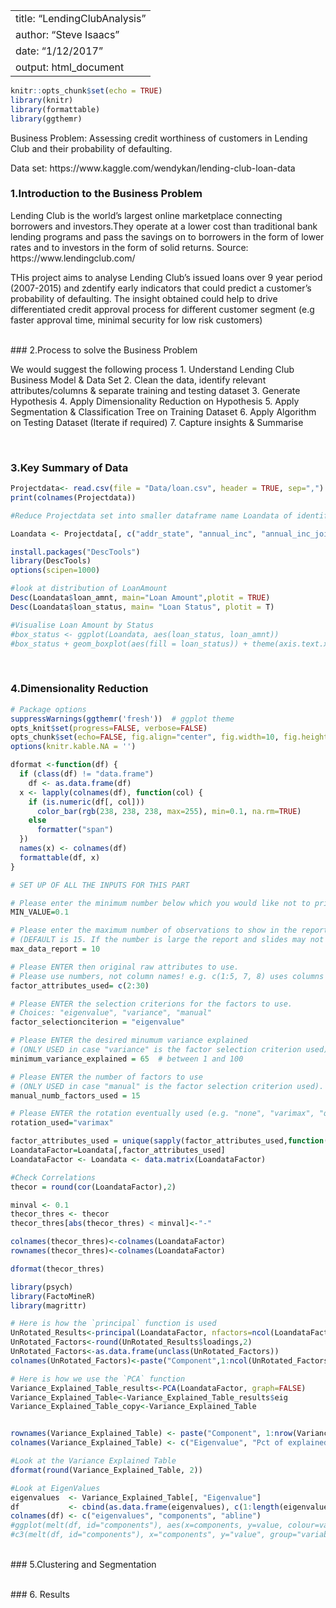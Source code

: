 
---
title: "LendingClubAnalysis"
author: "Steve Isaacs"
date: "1/12/2017"
output: html_document
---

```{r setup, include=FALSE}
knitr::opts_chunk$set(echo = TRUE)
library(knitr)
library(formattable)
library(ggthemr)
```


Business Problem: Assessing credit worthiness of customers in Lending Club and their probability of defaulting.

Data set: https://www.kaggle.com/wendykan/lending-club-loan-data

### 1.Introduction to the Business Problem

Lending Club is the world’s largest online marketplace connecting borrowers and investors.They operate at a lower cost than traditional bank lending programs and pass the savings on to borrowers in the form of lower rates and to investors in the form of solid returns.
Source: https://www.lendingclub.com/ 

THis project aims to analyse Lending Club's issued loans over 9 year period (2007-2015) and zdentify early indicators that could predict a customer's probability of defaulting. The insight obtained could help to drive differentiated credit approval process for different customer segment (e.g faster approval time, minimal security for low risk customers)

<br>
### 2.Process to solve the Business Problem

We would suggest the following process
1. Understand Lending Club Business Model & Data Set
2. Clean the data, identify relevant attributes/columns & separate training and testing dataset
3. Generate Hypothesis 
4. Apply Dimensionality Reduction on Hypothesis
5. Apply Segmentation & Classification Tree on Training Dataset
6. Apply Algorithm on Testing Dataset (Iterate if required)
7. Capture insights & Summarise

<br>

### 3.Key Summary of Data

```{r eval = FALSE, echo=TRUE, comment=NA, warning=FALSE, message=FALSE,results='markup'}
Projectdata<- read.csv(file = "Data/loan.csv", header = TRUE, sep=",")
print(colnames(Projectdata))

#Reduce Projectdata set into smaller dataframe name Loandata of identified Relevant Variables

Loandata <- Projectdata[, c("addr_state", "annual_inc", "annual_inc_joint","application_type", "delinq_2yrs", "emp_length" ,"funded_amnt" ,"funded_amnt_inv", "grade", "home_ownership", "id" , "loan_amnt" , "loan_status", "member_id" , "mths_since_last_delinq" , "open_acc" , "out_prncp" ,"out_prncp_inv", "pub_rec", "purpose" , "revol_bal" , "revol_util" , "sub_grade", "term", "total_acc" ,"verification_status_joint", "verification_status")]

install.packages("DescTools")
library(DescTools)
options(scipen=1000)

#look at distribution of LoanAmount
Desc(Loandata$loan_amnt, main="Loan Amount",plotit = TRUE)
Desc(Loandata$loan_status, main= "Loan Status", plotit = T)

#Visualise Loan Amount by Status
#box_status <- ggplot(Loandata, aes(loan_status, loan_amnt))
#box_status + geom_boxplot(aes(fill = loan_status)) + theme(axis.text.x = element_blank()) + labs(list(title = "Loan amount by status", x = "Status",y = "Amount"))

```
<br>

### 4.Dimensionality Reduction
```{r eval = FALSE, echo=TRUE, comment=NA, warning=FALSE, message=FALSE,results='markup'}
# Package options
suppressWarnings(ggthemr('fresh'))  # ggplot theme
opts_knit$set(progress=FALSE, verbose=FALSE)
opts_chunk$set(echo=FALSE, fig.align="center", fig.width=10, fig.height=6.5)
options(knitr.kable.NA = '')

dformat <-function(df) {
  if (class(df) != "data.frame")
    df <- as.data.frame(df)
  x <- lapply(colnames(df), function(col) {
    if (is.numeric(df[, col]))
      color_bar(rgb(238, 238, 238, max=255), min=0.1, na.rm=TRUE)
    else
      formatter("span")
  })
  names(x) <- colnames(df)
  formattable(df, x)
}

# SET UP OF ALL THE INPUTS FOR THIS PART

# Please enter the minimum number below which you would like not to print - this makes the readability of the tables easier. Default values are either 10e6 (to print everything) or 0.5. Try both to see the difference.
MIN_VALUE=0.1

# Please enter the maximum number of observations to show in the report and slides 
# (DEFAULT is 15. If the number is large the report and slides may not be generated - very slow or will crash!!)
max_data_report = 10

# Please ENTER then original raw attributes to use. 
# Please use numbers, not column names! e.g. c(1:5, 7, 8) uses columns 1,2,3,4,5,7,8
factor_attributes_used= c(2:30)

# Please ENTER the selection criterions for the factors to use. 
# Choices: "eigenvalue", "variance", "manual"
factor_selectionciterion = "eigenvalue"

# Please ENTER the desired minumum variance explained 
# (ONLY USED in case "variance" is the factor selection criterion used). 
minimum_variance_explained = 65  # between 1 and 100

# Please ENTER the number of factors to use 
# (ONLY USED in case "manual" is the factor selection criterion used).
manual_numb_factors_used = 15

# Please ENTER the rotation eventually used (e.g. "none", "varimax", "quatimax", "promax", "oblimin", "simplimax", and "cluster" - see help(principal)). Defauls is "varimax"
rotation_used="varimax"

factor_attributes_used = unique(sapply(factor_attributes_used,function(i) min(ncol(Loandata), max(i,1))))
LoandataFactor=Loandata[,factor_attributes_used]
LoandataFactor <- Loandata <- data.matrix(LoandataFactor)

#Check Correlations
thecor = round(cor(LoandataFactor),2)

minval <- 0.1
thecor_thres <- thecor
thecor_thres[abs(thecor_thres) < minval]<-"-"

colnames(thecor_thres)<-colnames(LoandataFactor)
rownames(thecor_thres)<-colnames(LoandataFactor)

dformat(thecor_thres)

```

```{r eval = TRUE, echo=TRUE, comment=NA, warning=FALSE, message=FALSE,results='markup'}

library(psych)
library(FactoMineR)
library(magrittr)

# Here is how the `principal` function is used
UnRotated_Results<-principal(LoandataFactor, nfactors=ncol(LoandataFactor), rotate="none",score=TRUE)
UnRotated_Factors<-round(UnRotated_Results$loadings,2)
UnRotated_Factors<-as.data.frame(unclass(UnRotated_Factors))
colnames(UnRotated_Factors)<-paste("Component",1:ncol(UnRotated_Factors),sep=" ")

# Here is how we use the `PCA` function 
Variance_Explained_Table_results<-PCA(LoandataFactor, graph=FALSE)
Variance_Explained_Table<-Variance_Explained_Table_results$eig
Variance_Explained_Table_copy<-Variance_Explained_Table


rownames(Variance_Explained_Table) <- paste("Component", 1:nrow(Variance_Explained_Table))
colnames(Variance_Explained_Table) <- c("Eigenvalue", "Pct of explained variance", "Cumulative pct of explained variance")

#Look at the Variance Explained Table
dformat(round(Variance_Explained_Table, 2))

#Look at EigenValues
eigenvalues  <- Variance_Explained_Table[, "Eigenvalue"]
df           <- cbind(as.data.frame(eigenvalues), c(1:length(eigenvalues)), rep(1, length(eigenvalues)))
colnames(df) <- c("eigenvalues", "components", "abline")
#ggplot(melt(df, id="components"), aes(x=components, y=value, colour=variable)) + geom_line()
#c3(melt(df, id="components"), x="components", y="value", group="variable") %>% c3_line('spline')

```

<br>
### 5.Clustering and Segmentation

<br>
### 6. Results 


